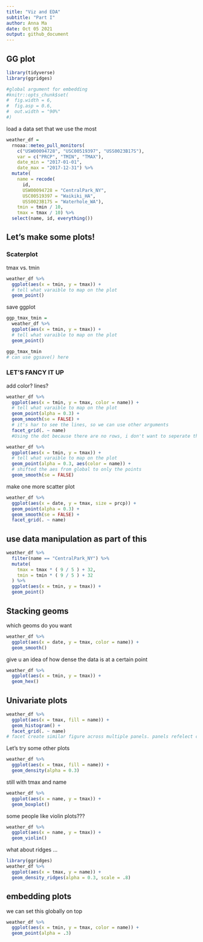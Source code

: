 ```yaml
---
title: "Viz and EDA"
subtitle: "Part I"
author: Anna Ma
date: Oct 05 2021
output: github_document
---
```


## GG plot

```r
library(tidyverse)
library(ggridges)

#global argument for embedding 
#knitr::opts_chunk$set(
#  fig.width = 6,
#  fig.asp = 0.6,
#  out.width = "90%"
#)
```

load a data set that we use the most

```r
weather_df = 
  rnoaa::meteo_pull_monitors(
    c("USW00094728", "USC00519397", "USS0023B17S"),
    var = c("PRCP", "TMIN", "TMAX"), 
    date_min = "2017-01-01",
    date_max = "2017-12-31") %>%
  mutate(
    name = recode(
      id, 
      USW00094728 = "CentralPark_NY", 
      USC00519397 = "Waikiki_HA",
      USS0023B17S = "Waterhole_WA"),
    tmin = tmin / 10,
    tmax = tmax / 10) %>%
  select(name, id, everything())
```

## Let's make some plots!

### Scaterplot

tmax vs. tmin

```r
weather_df %>% 
  ggplot(aes(x = tmin, y = tmax)) + 
  # tell what varaible to map on the plot 
  geom_point()
```

save ggplot

```r
ggp_tmax_tmin = 
  weather_df %>% 
  ggplot(aes(x = tmin, y = tmax)) + 
  # tell what varaible to map on the plot 
  geom_point()

ggp_tmax_tmin
# can use ggsave() here 
```

### LET'S FANCY IT UP

add color? lines?

```r
weather_df %>% 
  ggplot(aes(x = tmin, y = tmax, color = name)) + 
  # tell what varaible to map on the plot 
  geom_point(alpha = 0.3) +
  geom_smooth(se = FALSE) + 
  # it's har to see the lines, so we can use other arguments
  facet_grid(. ~ name)
  #Using the dot because there are no rows, i don't want to seperate the rows.
```

```r
weather_df %>% 
  ggplot(aes(x = tmin, y = tmax)) + 
  # tell what varaible to map on the plot 
  geom_point(alpha = 0.3, aes(color = name)) +
  # shifted the aes from global to only the points 
  geom_smooth(se = FALSE)
```

make one more scatter plot

```r
weather_df %>% 
  ggplot(aes(x = date, y = tmax, size = prcp)) + 
  geom_point(alpha = 0.3) +
  geom_smooth(se = FALSE) +
  facet_grid(. ~ name)
```

## use data manipulation as part of this

```r
weather_df %>% 
  filter(name == "CentralPark_NY") %>% 
  mutate(
    tmax = tmax * ( 9 / 5 ) + 32,
    tmin = tmin * ( 9 / 5 ) + 32
  ) %>% 
  ggplot(aes(x = tmin, y = tmax)) +
  geom_point()
```

## Stacking geoms
which geoms do you want 

```r
weather_df %>% 
  ggplot(aes(x = date, y = tmax, color = name)) + 
  geom_smooth()
```

give u an idea of how dense the data is at a certain point
```r
weather_df %>% 
  ggplot(aes(x = tmin, y = tmax)) + 
  geom_hex()
```

## Univariate plots

```r
weather_df %>% 
  ggplot(aes(x = tmax, fill = name)) +
  geom_histogram() +  
  facet_grid(. ~ name)
# facet create similar figure across multiple panels. panels refelect categotical variable
```

Let's try some other plots

```r
weather_df %>% 
  ggplot(aes(x = tmax, fill = name)) +
  geom_density(alpha = 0.3)
```

still with tmax and name

```r
weather_df %>% 
  ggplot(aes(x = name, y = tmax)) +
  geom_boxplot()
```

some people like violin plots???

```r
weather_df %>% 
  ggplot(aes(x = name, y = tmax)) +
  geom_violin()
```


what about ridges ...

```r
library(ggridges)
weather_df %>% 
  ggplot(aes(x = tmax, y = name)) +
  geom_density_ridges(alpha = 0.3, scale = .8)
```


## embedding plots

we can set this globally on top

```r
weather_df %>% 
  ggplot(aes(x = tmin, y = tmax, color = name)) +
  geom_point(alpha = .3)
```



